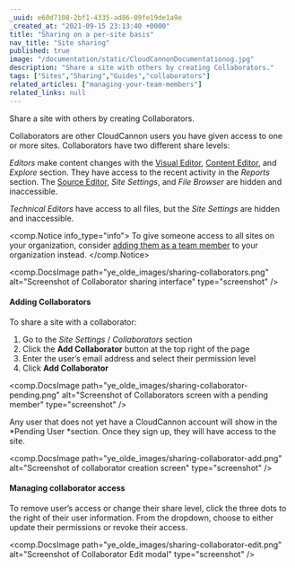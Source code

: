 ```yaml
---
_uuid: e60d7108-2bf1-4335-ad86-09fe19de1a9e
_created_at: "2021-09-15 23:13:40 +0000"
title: "Sharing on a per-site basis"
nav_title: "Site sharing"
published: true
image: "/documentation/static/CloudCannonDocumentationog.jpg"
description: "Share a site with others by creating Collaborators."
tags: ["Sites","Sharing","Guides","collaborators"]
related_articles: ["managing-your-team-members"]
related_links: null
---
```


Share a site with others by creating Collaborators.

Collaborators are other CloudCannon users you have given access to one or more sites. Collaborators have two different share levels:

*Editors* make content changes with the [Visual Editor](/documentation/edit/interfaces/visual-editor), [Content Editor](/documentation/edit/interfaces/content-editor), and *Explore* section. They have access to the recent activity in the *Reports* section. The [Source Editor](/documentation/edit/interfaces/source-editor), *Site Settings*, and *File Browser* are hidden and inaccessible.

*Technical Editors* have access to all files, but the *Site Settings* are hidden and inaccessible.

<comp.Notice info_type="info">
  To give someone access to all sites on your organization, consider [adding them as a team member](/documentation/articles/managing-your-team-members) to your organization instead.
</comp.Notice>

<comp.DocsImage path="ye_olde_images/sharing-collaborators.png" alt="Screenshot of Collaborator sharing interface" type="screenshot" />

#### Adding Collaborators
To share a site with a collaborator:

1. Go to the *Site Settings* / *Collaborators* section
2. Click the **Add Collaborator** button at the top right of the page
3. Enter the user’s email address and select their permission level
4. Click **Add Collaborator**

<comp.DocsImage path="ye_olde_images/sharing-collaborator-pending.png" alt="Screenshot of Collaborators screen with a pending member" type="screenshot" />

Any user that does not yet have a CloudCannon account will show in the *Pending User *section. Once they sign up, they will have access to the site.

<comp.DocsImage path="ye_olde_images/sharing-collaborator-add.png" alt="Screenshot of collaborator creation screen" type="screenshot" />

#### Managing collaborator access
To remove user’s access or change their share level, click the three dots to the right of their user information. From the dropdown, choose to either update their permissions or revoke their access.

<comp.DocsImage path="ye_olde_images/sharing-collaborator-edit.png" alt="Screenshot of Collaborator Edit modal" type="screenshot" />
